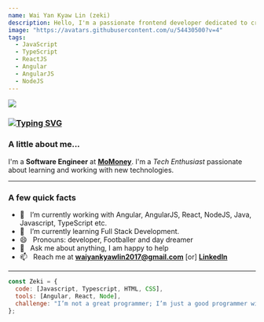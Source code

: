 ```yaml
---
name: Wai Yan Kyaw Lin (zeki)
description: Hello, I'm a passionate frontend developer dedicated to creating dynamic and user-friendly web applications. 
image: "https://avatars.githubusercontent.com/u/54430500?v=4"
tags:
  - JavaScript
  - TypeScript
  - ReactJS
  - Angular
  - AngularJS
  - NodeJS
---
```


<div className="h-28 w-28 rounded-full overflow-hidden mx-auto">
  <img src="https://avatars.githubusercontent.com/u/54430500?v=4" />
</div>

<h3 className="flex flex-row max-w-[150px] mt-5 mb-5 mx-auto">
<a href="https://git.io/typing-svg"><img src="https://readme-typing-svg.herokuapp.com?font=&size=52&pause=1000&color=FFFFFF&center=true&vCenter=true&random=true&width=435&lines=Hello%2C+I'm+Zeki" alt="Typing SVG" /></a>
</h3>

<div className="container text-sm max-w-[1000px] mx-auto">

### A little about me...
I'm a **Software Engineer** at **[MoMoney](https://www.mo.com.mm)**. I'm a *Tech Enthusiast* passionate about learning and working with new technologies.
 
---------------------------------------------------------------------------------------------------------------------------------------------------------

### A few quick facts
- 🔭 &nbsp; I’m currently working with Angular, AngularJS, React,
NodeJS, Java, Javascript, TypeScript etc.
- 🌱 &nbsp; I’m currently learning Full Stack Development.
- 😄 &nbsp; Pronouns: developer, Footballer and day dreamer
- 💬 &nbsp; Ask me about anything, I am happy to help
- 📫 &nbsp; Reach me at **waiyankyawlin2017@gmail.com** [or] **[LinkedIn](https://www.linkedin.com/in/wai-yan-kyaw-lin-69009b188)**
---------------------------------------------------------------------------------------------------------------------------------------------------------

```javascript
const Zeki = {
  code: [Javascript, Typescript, HTML, CSS],
  tools: [Angular, React, Node],
  challenge: "I’m not a great programmer; I’m just a good programmer with great habits.",
};
```
</div>


